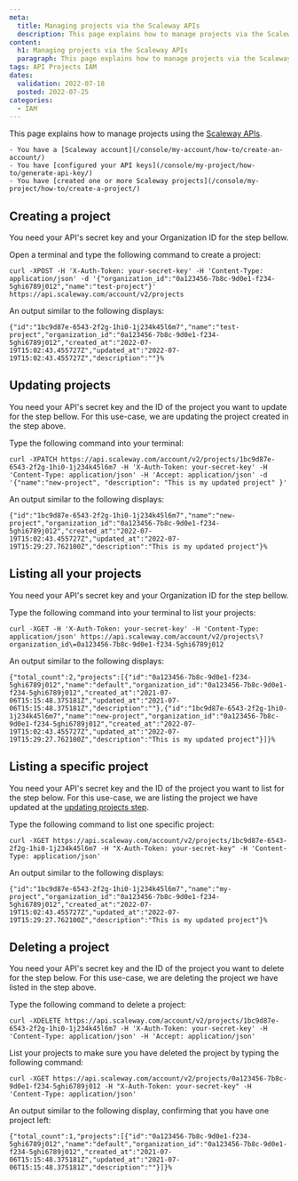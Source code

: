 ```yaml
---
meta:
  title: Managing projects via the Scaleway APIs
  description: This page explains how to manage projects via the Scaleway APIs
content:
  h1: Managing projects via the Scaleway APIs
  paragraph: This page explains how to manage projects via the Scaleway APIs
tags: API Projects IAM
dates:
  validation: 2022-07-18
  posted: 2022-07-25
categories:
  - IAM
---
```


This page explains how to manage projects using the [Scaleway APIs](https://developers.scaleway.com/en/).

<Message type="requirement">

    - You have a [Scaleway account](/console/my-account/how-to/create-an-account/)
    - You have [configured your API keys](/console/my-project/how-to/generate-api-key/)
    - You have [created one or more Scaleway projects](/console/my-project/how-to/create-a-project/)

</Message>

## Creating a project

You need your API's secret key and your Organization ID for the step bellow.

Open a terminal and type the following command to create a project:

```
curl -XPOST -H 'X-Auth-Token: your-secret-key' -H 'Content-Type: application/json' -d '{"organization_id":"0a123456-7b8c-9d0e1-f234-5ghi6789j012","name":"test-project"}' https://api.scaleway.com/account/v2/projects
```
An output similar to the following displays:

```
{"id":"1bc9d87e-6543-2f2g-1hi0-1j234k45l6m7","name":"test-project","organization_id":"0a123456-7b8c-9d0e1-f234-5ghi6789j012","created_at":"2022-07-19T15:02:43.455727Z","updated_at":"2022-07-19T15:02:43.455727Z","description":""}%
```

## Updating projects

You need your API's secret key and the ID of the project you want to update for the step bellow. For this use-case, we are updating the project created in the step above.

Type the following command into your terminal:

```
curl -XPATCH https://api.scaleway.com/account/v2/projects/1bc9d87e-6543-2f2g-1hi0-1j234k45l6m7 -H 'X-Auth-Token: your-secret-key' -H 'Content-Type: application/json' -H 'Accept: application/json' -d '{"name":"new-project", "description": "This is my updated project" }'
```

An output similar to the following displays:

```
{"id":"1bc9d87e-6543-2f2g-1hi0-1j234k45l6m7","name":"new-project","organization_id":"0a123456-7b8c-9d0e1-f234-5ghi6789j012","created_at":"2022-07-19T15:02:43.455727Z","updated_at":"2022-07-19T15:29:27.762100Z","description":"This is my updated project"}%  
```

## Listing all your projects

You need your API's secret key and your Organization ID for the step bellow.

Type the following command into your terminal to list your projects:

```
curl -XGET -H 'X-Auth-Token: your-secret-key' -H 'Content-Type: application/json' https://api.scaleway.com/account/v2/projects\?organization_id\=0a123456-7b8c-9d0e1-f234-5ghi6789j012
```

An output similar to the following displays:

```
{"total_count":2,"projects":[{"id":"0a123456-7b8c-9d0e1-f234-5ghi6789j012","name":"default","organization_id":"0a123456-7b8c-9d0e1-f234-5ghi6789j012","created_at":"2021-07-06T15:15:48.375181Z","updated_at":"2021-07-06T15:15:48.375181Z","description":""},{"id":"1bc9d87e-6543-2f2g-1hi0-1j234k45l6m7","name":"new-project","organization_id":"0a123456-7b8c-9d0e1-f234-5ghi6789j012","created_at":"2022-07-19T15:02:43.455727Z","updated_at":"2022-07-19T15:29:27.762100Z","description":"This is my updated project"}]}%

```
## Listing a specific project

You need your API's secret key and the ID of the project you want to list for the step below. For this use-case, we are listing the project we have updated at the [updating projects step](link).

Type the following command to list one specific project:

```
curl -XGET https://api.scaleway.com/account/v2/projects/1bc9d87e-6543-2f2g-1hi0-1j234k45l6m7 -H "X-Auth-Token: your-secret-key" -H 'Content-Type: application/json'
```

An output similar to the following displays:

```
{"id":"1bc9d87e-6543-2f2g-1hi0-1j234k45l6m7","name":"my-project","organization_id":"0a123456-7b8c-9d0e1-f234-5ghi6789j012","created_at":"2022-07-19T15:02:43.455727Z","updated_at":"2022-07-19T15:29:27.762100Z","description":"This is my updated project"}%
```

## Deleting a project 

You need your API's secret key and the ID of the project you want to delete for the step below. For this use-case, we are deleting the project we have listed in the step above.

Type the following command to delete a project:

```
curl -XDELETE https://api.scaleway.com/account/v2/projects/1bc9d87e-6543-2f2g-1hi0-1j234k45l6m7 -H 'X-Auth-Token: your-secret-key' -H 'Content-Type: application/json' -H 'Accept: application/json'
```

List your projects to make sure you have deleted the project by typing the following command:

```
curl -XGET https://api.scaleway.com/account/v2/projects/0a123456-7b8c-9d0e1-f234-5ghi6789j012 -H "X-Auth-Token: your-secret-key" -H 'Content-Type: application/json'
```

An output similar to the following display, confirming that you have one project left: 

```
{"total_count":1,"projects":[{"id":"0a123456-7b8c-9d0e1-f234-5ghi6789j012","name":"default","organization_id":"0a123456-7b8c-9d0e1-f234-5ghi6789j012","created_at":"2021-07-06T15:15:48.375181Z","updated_at":"2021-07-06T15:15:48.375181Z","description":""}]}% 
```

